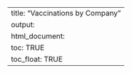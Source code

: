 ---
title: "Vaccinations by Company"
output: 
    html_document:
        toc: TRUE
        toc_float: TRUE
---
